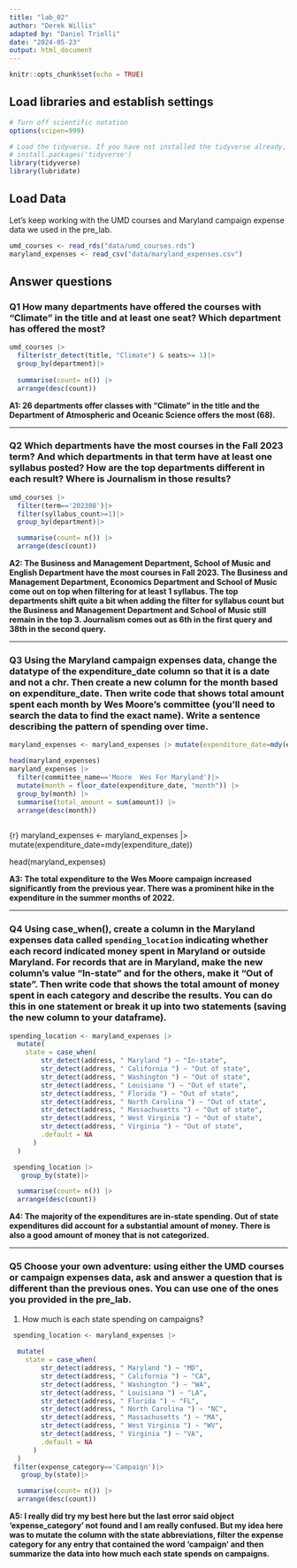 ```yaml
---
title: "lab_02"
author: "Derek Willis"
adapted by: "Daniel Trielli"
date: "2024-05-23"
output: html_document
---
```


```r
knitr::opts_chunk$set(echo = TRUE)
```

## Load libraries and establish settings

```r
# Turn off scientific notation
options(scipen=999)

# Load the tidyverse. If you have not installed the tidyverse already, remove the # from the next line and run it first.  
# install.packages('tidyverse')
library(tidyverse)
library(lubridate)
```

## Load Data

Let's keep working with the UMD courses and Maryland campaign expense data we used in the pre_lab.

```r
umd_courses <- read_rds("data/umd_courses.rds")
maryland_expenses <- read_csv("data/maryland_expenses.csv")
```

## Answer questions

### **Q1** How many departments have offered the courses with "Climate" in the title and at least one seat? Which department has offered the most?

```r
umd_courses |> 
  filter(str_detect(title, "Climate") & seats>= 1)|> 
  group_by(department)|> 
    
  summarise(count= n()) |>
  arrange(desc(count))

```

**A1: 26 departments offer classes with "Climate" in the title and the Department of Atmospheric and Oceanic Science offers the most (68).**

------------------------------------------------------------------------

### **Q2** Which departments have the most courses in the Fall 2023 term? And which departments in that term have at least one syllabus posted? How are the top departments different in each result? Where is Journalism in those results?

```r
umd_courses |> 
  filter(term=='202308')|>
  filter(syllabus_count>=1)|>
  group_by(department)|>

  summarise(count= n()) |>
  arrange(desc(count))

```

**A2: The Business and Management Department, School of Music and English Department have the most courses in Fall 2023. The Business and Management Department, Economics Department and School of Music come out on top when filtering for at least 1 syllabus. The top departments shift quite a bit when adding the filter for syllabus count but the Business and Management Department and School of Music still remain in the top 3. Journalism comes out as 6th in the first query and 38th in the second query.**

------------------------------------------------------------------------

### **Q3** Using the Maryland campaign expenses data, change the datatype of the expenditure_date column so that it is a date and not a chr. Then create a new column for the month based on expenditure_date. Then write code that shows total amount spent each month by Wes Moore's committee (you'll need to search the data to find the exact name). Write a sentence describing the pattern of spending over time.

```r
maryland_expenses <- maryland_expenses |> mutate(expenditure_date=mdy(expenditure_date))

head(maryland_expenses)
maryland_expenses |>
  filter(committee_name=='Moore  Wes For Maryland')|>  
  mutate(month = floor_date(expenditure_date, "month")) |>
  group_by(month) |>
  summarise(total_amount = sum(amount)) |>
  arrange(desc(month))
  
```

{r} maryland_expenses \<- maryland_expenses \|\> mutate(expenditure_date=mdy(expenditure_date))

head(maryland_expenses)

**A3: The total expenditure to the Wes Moore campaign increased significantly from the previous year. There was a prominent hike in the expenditure in the summer months of 2022.**

------------------------------------------------------------------------

### **Q4** Using case_when(), create a column in the Maryland expenses data called `spending_location` indicating whether each record indicated money spent in Maryland or outside Maryland. For records that are in Maryland, make the new column's value "In-state" and for the others, make it "Out of state". Then write code that shows the total amount of money spent in each category and describe the results. You can do this in one statement or break it up into two statements (saving the new column to your dataframe).

```r
spending_location <- maryland_expenses |>
  mutate(
    state = case_when(
        str_detect(address, " Maryland ") ~ "In-state",
        str_detect(address, " California ") ~ "Out of state",
        str_detect(address, " Washington ") ~ "Out of state",
        str_detect(address, " Louisiana ") ~ "Out of state",
        str_detect(address, " Florida ") ~ "Out of state",
        str_detect(address, " North Carolina ") ~ "Out of state",
        str_detect(address, " Massachusetts ") ~ "Out of state",
        str_detect(address, " West Virginia ") ~ "Out of state",
        str_detect(address, " Virginia ") ~ "Out of state",
        .default = NA
      )
  )

 spending_location |>
   group_by(state)|>

  summarise(count= n()) |>
  arrange(desc(count))
```

**A4: The majority of the expenditures are in-state spending. Out of state expenditures did account for a substantial amount of money. There is also a good amount of money that is not categorized.**

------------------------------------------------------------------------

### **Q5** Choose your own adventure: using either the UMD courses or campaign expenses data, ask and answer a question that is different than the previous ones. You can use one of the ones you provided in the pre_lab.

1.  How much is each state spending on campaigns?

```r
 spending_location <- maryland_expenses |>
  
  mutate(
    state = case_when(
        str_detect(address, " Maryland ") ~ "MD",
        str_detect(address, " California ") ~ "CA",
        str_detect(address, " Washington ") ~ "WA",
        str_detect(address, " Louisiana ") ~ "LA",
        str_detect(address, " Florida ") ~ "FL",
        str_detect(address, " North Carolina ") ~ "NC",
        str_detect(address, " Massachusetts ") ~ "MA",
        str_detect(address, " West Virginia ") ~ "WV",
        str_detect(address, " Virginia ") ~ "VA",
        .default = NA
      )
  )
 filter(expense_category=='Campaign')|> 
   group_by(state)|>

  summarise(count= n()) |>
  arrange(desc(count))
```

**A5: I really did try my best here but the last error said object 'expense_category' not found and I am really confused. But my idea here was to mutate the column with the state abbreviations, filter the expense category for any entry that contained the word 'campaign' and then summarize the data into how much each state spends on campaigns.**
